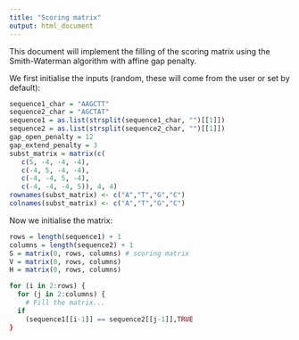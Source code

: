 ```yaml
---
title: "Scoring matrix"
output: html_document
---
```


This document will implement the filling of the scoring matrix using the
Smith-Waterman algorithm with affine gap penalty.

We first initialise the inputs (random, these will come from the user or set by default):

```r
sequence1_char = "AAGCTT"
sequence2_char = "AGCTAT"
sequence1 = as.list(strsplit(sequence1_char, "")[[1]])
sequence2 = as.list(strsplit(sequence2_char, "")[[1]])
gap_open_penalty = 12
gap_extend_penalty = 3
subst_matrix = matrix(c(
   c(5, -4, -4, -4),
   c(-4, 5, -4, -4),
   c(-4, -4, 5, -4),
   c(-4, -4, -4, 5)), 4, 4)
rownames(subst_matrix) <- c("A","T","G","C")
colnames(subst_matrix) <- c("A","T","G","C")
```
Now we initialise the matrix:

```r
rows = length(sequence1) + 1
columns = length(sequence2) + 1
S = matrix(0, rows, columns) # scoring matrix
V = matrix(0, rows, columns)
H = matrix(0, rows, columns)

for (i in 2:rows) {
  for (j in 2:columns) {
    # Fill the matrix...
  if  
    (sequence1[[i-1]] == sequence2[[j-1]],TRUE
}
```

